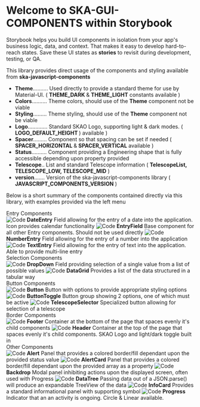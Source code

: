 
<Meta title="Example/Introduction" />

<style>{`
  .subheading {
    --mediumdark: '#999999';
    font-weight: 900;
    font-size: 13px;
    color: #999;
    letter-spacing: 6px;
    line-height: 24px;
    text-transform: uppercase;
    margin-bottom: 12px;
    margin-top: 40px;
  }

  .link-list {
    display: grid;
    grid-template-columns: 1fr;
    grid-template-rows: 1fr 1fr;
    row-gap: 10px;
  }

  @media (min-width: 620px) {
    .link-list {
      row-gap: 20px;
      column-gap: 20px;
      grid-template-columns: 1fr 1fr;
    }
  }

  @media all and (-ms-high-contrast:none) {
  .link-list {
      display: -ms-grid;
      -ms-grid-columns: 1fr 1fr;
      -ms-grid-rows: 1fr 1fr;
    }
  }

  .link-item {
    display: block;
    padding: 20px 30px 20px 15px;
    border: 1px solid #00000010;
    border-radius: 5px;
    transition: background 150ms ease-out, border 150ms ease-out, transform 150ms ease-out;
    color: #333333;
    display: flex;
    align-items: flex-start;
  }

  .link-item:hover {
    border-color: #1EA7FD50;
    transform: translate3d(0, -3px, 0);
    box-shadow: rgba(0, 0, 0, 0.08) 0 3px 10px 0;
  }

  .link-item:active {
    border-color: #1EA7FD;
    transform: translate3d(0, 0, 0);
  }

  .link-item strong {
    font-weight: 700;
    display: block;
    margin-bottom: 2px;
  }
  
  .link-item img {
    height: 40px;
    width: 40px;
    margin-right: 15px;
    flex: none;
  }

  .link-item span {
    font-size: 14px;
    line-height: 20px;
  }

  .tip {
    display: inline-block;
    border-radius: 1em;
    font-size: 11px;
    line-height: 12px;
    font-weight: 700;
    background: #E7FDD8;
    color: #66BF3C;
    padding: 4px 12px;
    margin-right: 10px;
    vertical-align: top;
  }

  .tip-wrapper {
    font-size: 13px;
    line-height: 20px;
    margin-top: 40px;
    margin-bottom: 40px;
  }

  .tip-wrapper code {
    font-size: 12px;
    display: inline-block;
  }

  
`}</style>

# Welcome to SKA-GUI-COMPONENTS within Storybook

Storybook helps you build UI components in isolation from your app's business logic, data, and context.
That makes it easy to develop hard-to-reach states.
Save these UI states as **stories** to revisit during development, testing, or QA.

This library provides direct usage of the components and styling available from <strong>ska-javascript-components</strong>

- <strong>Theme</strong>.......... Used directly to provide a standard theme for use by Material-UI. ( <strong>
    THEME_DARK
  </strong> & <strong>THEME_LIGHT</strong> constants available )
- <strong>Colors</strong>.......... Theme colors, should use of the <strong>Theme</strong> component
  not be viable
- <strong>Styling</strong>......... Theme styling, should use of the <strong>Theme</strong> component
  not be viable
- <strong>Logo</strong>............. Standard SKAO Logo, supporting light & dark modes. ( <strong>
    LOGO_DEFAULT_HEIGHT
  </strong>) available )
- <strong>Spacer</strong>......... Component so that spacing can be set if needed ( <strong>
    SPACER_HORIZONTAL
  </strong> & <strong>SPACER_VERTICAL</strong> available )
- <strong>Status</strong>.......... Component providing a Engineering shape that is fully accessible
  depending upon property provided
- <strong>Telescope</strong>.. List and standard Telescope information ( <strong>TelescopeList, TELESCOPE_LOW, TELESCOPE_MID</strong> ) 
- <strong>version</strong>....... Version of the ska-javascript-components library ( <strong>JAVASCRIPT_COMPONENTS_VERSION</strong> ) 

Below is a short summary of the components contained directly via this library, with examples provided via the left menu

<div className="subheading">Entry Components</div>

<div>
  <a className="link-item">
    <img src={Code} alt="Code" />
    <span>
      <strong>DateEntry</strong>
      Field allowing for the entry of a date into the application. Icon provides calendar functionality
    </span>
  </a>
  <a className="link-item">
    <img src={Code} alt="Code" />
    <span>
      <strong>EntryField</strong>
      Base component for all other Entry components. Should not be used directly
    </span>
  </a>
  <a className="link-item">
    <img src={Code} alt="Code" />
    <span>
      <strong>NumberEntry</strong>
      Field allowing for the entry of a number into the application
    </span>
  </a>
  <a className="link-item">
    <img src={Code} alt="Code" />
    <span>
      <strong>TextEntry</strong>
      Field allowing for the entry of text into the application. Able to provide multi-line entry
    </span>
  </a>
</div>

<div className="subheading">Selection Components</div>

<div>
  <a className="link-item">
    <img src={Code} alt="Code" />
    <span>
      <strong>DropDown</strong>
      Field providing selection of a single value from a list of possible values
    </span>
  </a>
  <a className="link-item">
    <img src={Code} alt="Code" />
    <span>
      <strong>DataGrid</strong>
      Provides a list of the data structured in a tabular way
    </span>
  </a>
</div>

<div className="subheading">Button Components</div>

<div>
  <a className="link-item">
    <img src={Code} alt="Code" />
    <span>
      <strong>Button</strong>
      Button with options to provide appropriate styling options
    </span>
  </a>
  <a className="link-item">
    <img src={Code} alt="Code" />
    <span>
      <strong>ButtonToggle</strong>
      Button group showing 2 options, one of which must be active
    </span>
  </a>
    <a className="link-item">
    <img src={Code} alt="Code" />
    <span>
      <strong>TelescopeSelector</strong>
      Specialized button allowing for selection of a telescope
    </span>
  </a>
</div>

<div className="subheading">Border Components</div>

<div>
  <a className="link-item">
    <img src={Code} alt="Code" />
    <span>
      <strong>Footer</strong>
      Container at the bottom of the page that spaces evenly it's child components
    </span>
  </a>
  <a className="link-item">
    <img src={Code} alt="Code" />
    <span>
      <strong>Header</strong>
      Container at the top of the page that spaces evenly it's child components. SKAO Logo and light/dark
      toggle built in
    </span>
  </a>
</div>

<div className="subheading">Other Components</div>

<div>
  <a className="link-item">
    <img src={Code} alt="Code" />
    <span>
      <strong>Alert</strong>
      Panel that provides a colored border/fill dependant upon the provided status value
    </span>
  </a>
  <a className="link-item">
    <img src={Code} alt="Code" />
    <span>
      <strong>AlertCard</strong>
      Panel that provides a colored border/fill dependant upon the provided array as a property
    </span>
  </a>
    <a className="link-item">
    <img src={Code} alt="Code" />
    <span>
      <strong>Backdrop</strong>
      Modal panel inhibiting actions upon the displayed screen, often used with Progress
    </span>
  </a>
    <a className="link-item">
    <img src={Code} alt="Code" />
    <span>
      <strong>DataTree</strong>
      Passing data out of a JSON.parse() will produce an expandable TreeView of the data
    </span>
  </a>
  <a className="link-item">
    <img src={Code} alt="Code" />
    <span>
      <strong>InfoCard</strong>
      Provides a standard informational panel with supporting symbol
    </span>
  </a>
    <a className="link-item">
    <img src={Code} alt="Code" />
    <span>
      <strong>Progress</strong>
      Indicator that an an activity is ongoing. Circle & Linear available.
    </span>
  </a>
</div>
